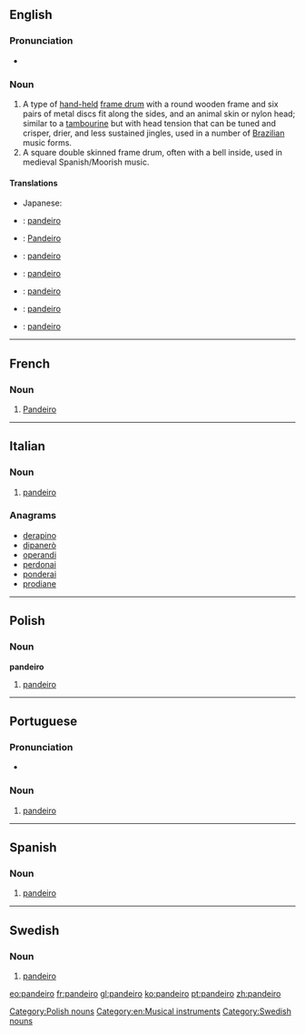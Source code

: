 {{also|Pandeiro}}
==English==

===Pronunciation===
* {{rfp|lang=en}}

===Noun===
{{wikipedia}}
{{en-noun}}

# A type of [[hand-held]] [[frame drum]] with a round wooden frame and six pairs of metal discs fit along the sides, and an animal skin or nylon head; similar to a [[tambourine]] but with head tension that can be tuned and crisper, drier, and less sustained jingles, used in a number of [[Brazilian]] music forms.
# A square double skinned frame drum, often with a bell inside, used in medieval Spanish/Moorish music.

====Translations====
{{trans-top|a hand-held frame drum with a round wooden frame}}
* Japanese: {{t|ja|パンデイロ|tr=ぱんでいろ, pandeiro}}
{{trans-mid}}
{{trans-bottom}}

{{trans-top|a square double skinned frame drum}}
{{trans-mid}}
{{trans-bottom}}

{{checktrans-top}}
* {{ttbc|fr}}: [[pandeiro#French|pandeiro]] {{m}}
* {{ttbc|de}}: [[Pandeiro]]
* {{ttbc|it}}: [[pandeiro#Italian|pandeiro]] {{m}}
{{trans-mid}}
* {{ttbc|pl}}: [[pandeiro#Polish|pandeiro]]
* {{ttbc|pt}}: [[pandeiro#Portuguese|pandeiro]] {{m}}
* {{ttbc|es}}: [[pandeiro#Spanish|pandeiro]] {{m}}
* {{ttbc|sv}}: [[pandeiro#Swedish|pandeiro]]
{{trans-bottom}}

----

==French==

{{wikipedia|lang=fr}}
===Noun===
{{fr-noun|m}}

# [[pandeiro#English|Pandeiro]]

----

==Italian==

===Noun===
{{wikipedia|lang=it}}
{{it-noun|pandeir|m|o|i}}

# [[pandeiro#English|pandeiro]]

===Anagrams===
* [[derapino#Italian|derapino]]
* [[dipanerò#Italian|dipanerò]]
* [[operandi#Italian|operandi]]
* [[perdonai#Italian|perdonai]]
* [[ponderai#Italian|ponderai]]
* [[prodiane#Italian|prodiane]]

----

==Polish==

===Noun===
{{wikipedia|lang=pl}}
'''pandeiro'''

# [[pandeiro#English|pandeiro]]

[[Category:Polish nouns]]

----

==Portuguese==

===Pronunciation===
* {{IPA|/pɐ̃ˈdejɾu/|lang=pt}}

===Noun===
{{wikipedia|lang=pt}}
{{pt-noun|m}}

# [[pandeiro#English|pandeiro]]

----

==Spanish==

===Noun===
{{head|es|noun|g=m}}

# [[pandeiro#English|pandeiro]]

----

==Swedish==

===Noun===
{{wikipedia|lang=sv}}
{{sv-noun|g=c}}
{{sv-noun-reg-r-c}}

# [[pandeiro#English|pandeiro]]

[[Category:en:Musical instruments]]
[[Category:Swedish nouns]]

[[eo:pandeiro]]
[[fr:pandeiro]]
[[gl:pandeiro]]
[[ko:pandeiro]]
[[pt:pandeiro]]
[[zh:pandeiro]]